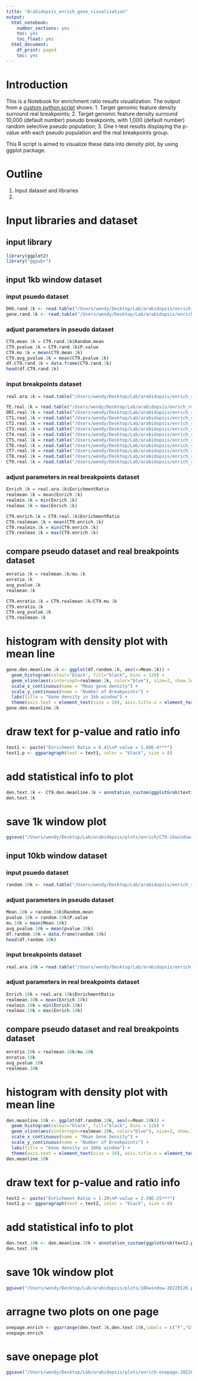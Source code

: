 ```yaml
---
title: "Arabidopsis_enrich_gene_visualization"
output:
  html_notebook:
    number_sections: yes
    toc: yes
    toc_float: yes
  html_document:
    df_print: paged
    toc: yes
---
```


# Introduction #
This is a Notebook for enrichment ratio results visualization. 
The output from a [custom python script](https://github.com/guoweier/Poplar_Chromoanagenesis/blob/master/enrichment-ratio/enrichment-window-ratio.py) shows: 
1. Target genomic feature density surround real breakpoints;
2. Target genomic feature density surround 10,000 (default number) pseudo breakpoints, with 1,000 (default number) random selective pseudo population;
3. One t-test results displaying the p-value with each pseudo population and the real breakpoints group.

This R script is aimed to visualize these data into density plot, by using ggplot package. 

# Outline #
1. Input dataset and libraries
2. 

# Input libraries and dataset #
## input library ##
```r
library(ggplot2)
library("ggpubr")
```

## input 1kb window dataset ##
### input psuedo dataset ###
```r
DHS.rand.1k <- read.table("/Users/wendy/Desktop/Lab/arabidopsis/enrich_ratio/Gaetan_aa_C_DHS-Stats-20220414.txt",sep="\t", header = TRUE, stringsAsFactors = F)
gene.rand.1k <- read.table("/Users/wendy/Desktop/Lab/arabidopsis/enrich_ratio/Gaetan_aa_C_gene-Stats-20220414.txt",sep="\t", header = TRUE, stringsAsFactors = F)
```

### adjust parameters in pseudo dataset ###
```r
CT9.mean.1k = CT9.rand.1k$Random.mean
CT9.pvalue.1k = CT9.rand.1k$P.value
CT9.mu.1k = mean(CT9.mean.1k)
CT9.avg_pvalue.1k = mean(CT9.pvalue.1k)
df.CT9.rand.1k = data.frame(CT9.rand.1k)
head(df.CT9.rand.1k)
```

### input breakpoints dataset ###
```r
real.ara.1k = read.table("/Users/wendy/Desktop/Lab/arabidopsis/enrich_ratio/Arabidopsis-gene-1kw-1kd-20220413.txt", sep="\t", header = TRUE, stringsAsFactors = F)
```

```r
TE.real.1k = read.table("/Users/wendy/Desktop/Lab/arabidopsis/enrich_ratio/Arabidopsis-TE-1kw-1kd-20220406.txt", sep="\t", header = TRUE, stringsAsFactors = F)
ORI.real.1k = read.table("/Users/wendy/Desktop/Lab/arabidopsis/enrich_ratio/Arabidopsis-ORI-1kw-1kd-20220407.txt", sep="\t", header = TRUE, stringsAsFactors = F)
CT1.real.1k = read.table("/Users/wendy/Desktop/Lab/arabidopsis/enrich_ratio/Arabidopsis-CT1-1kw-1kd-20220407.txt", sep="\t", header = TRUE, stringsAsFactors = F)
CT2.real.1k = read.table("/Users/wendy/Desktop/Lab/arabidopsis/enrich_ratio/Arabidopsis-CT2-1kw-1kd-20220408.txt", sep="\t", header = TRUE, stringsAsFactors = F)
CT3.real.1k = read.table("/Users/wendy/Desktop/Lab/arabidopsis/enrich_ratio/Arabidopsis-CT3-1kw-1kd-20220408.txt", sep="\t", header = TRUE, stringsAsFactors = F)
CT4.real.1k = read.table("/Users/wendy/Desktop/Lab/arabidopsis/enrich_ratio/Arabidopsis-CT4-1kw-1kd-20220408.txt", sep="\t", header = TRUE, stringsAsFactors = F)
CT5.real.1k = read.table("/Users/wendy/Desktop/Lab/arabidopsis/enrich_ratio/Arabidopsis-CT5-1kw-1kd-20220411.txt", sep="\t", header = TRUE, stringsAsFactors = F)
CT6.real.1k = read.table("/Users/wendy/Desktop/Lab/arabidopsis/enrich_ratio/Arabidopsis-CT6-1kw-1kd-20220411.txt", sep="\t", header = TRUE, stringsAsFactors = F)
CT7.real.1k = read.table("/Users/wendy/Desktop/Lab/arabidopsis/enrich_ratio/Arabidopsis-CT7-1kw-1kd-20220411.txt", sep="\t", header = TRUE, stringsAsFactors = F)
CT8.real.1k = read.table("/Users/wendy/Desktop/Lab/arabidopsis/enrich_ratio/Arabidopsis-CT8-1kw-1kd-20220412.txt", sep="\t", header = TRUE, stringsAsFactors = F)
CT9.real.1k = read.table("/Users/wendy/Desktop/Lab/arabidopsis/enrich_ratio/Arabidopsis-CT9-1kw-1kd-20220412.txt", sep="\t", header = TRUE, stringsAsFactors = F)
```

### adjust parameters in real breakpoints dataset ###
```r
Enrich.1k = real.ara.1k$EnrichmentRatio
realmean.1k = mean(Enrich.1k)
realmin.1k = min(Enrich.1k)
realmax.1k = max(Enrich.1k)
```


```r
CT9.enrich.1k = CT9.real.1k$EnrichmentRatio
CT9.realmean.1k = mean(CT9.enrich.1k)
CT9.realmin.1k = min(CT9.enrich.1k)
CT9.realmax.1k = max(CT9.enrich.1k)
```

## compare pseudo dataset and real breakpoints dataset ##
```r
enratio.1k = realmean.1k/mu.1k
enratio.1k
avg_pvalue.1k
realmean.1k
```

```r
CT9.enratio.1k = CT9.realmean.1k/CT9.mu.1k
CT9.enratio.1k
CT9.avg_pvalue.1k
CT9.realmean.1k
```

# histogram with density plot with mean line #
```r
gene.den.meanline.1k <- ggplot(df.random.1k, aes(x=Mean.1k)) +
  geom_histogram(colour="black", fill="black", bins = 120) +
  geom_vline(aes(xintercept=realmean.1k, color="blue"), size=2, show.legend = FALSE) +
  scale_x_continuous(name = "Mean gene density") +
  scale_y_continuous(name = "Number of Breakpoints") +
  labs(title = "Gene density in 1kb window") +
  theme(axis.text = element_text(size = 10), axis.title.x = element_text(size = 12), axis.title.y = element_text(size = 12), plot.title = element_text(size = 14, face = "bold", hjust = 0.5))
gene.den.meanline.1k
```

# draw text for p-value and ratio info #
```r
text1 <- paste("Enrichment Ratio = 0.41\nP-value = 1.08E-4***")
text1.p <- ggparagraph(text = text1, color = "black", size = 8)
```

# add statistical info to plot #
```r
den.text.1k <- CT9.den.meanline.1k + annotation_custom(ggplotGrob(text1.p),xmin = 0.01, xmax = 0.2, ymax = 40)
den.text.1k
```


# save 1k window plot #
```r
ggsave("/Users/wendy/Desktop/Lab/arabidopsis/plots/enrich/CT9-1kwindow-20220413.png", width = 5, height = 3)
```



## input 10kb window dataset ##
### input psuedo dataset ###
```r
random.10k <- read.table("/Users/wendy/Desktop/Lab/arabidopsis/enrich_ratio/Gaetan_aa_C_102-10k-Stats.txt",sep="\t", header = TRUE, stringsAsFactors = F)
```

### adjust parameters in pseudo dataset ###
```r
Mean.10k = random.10k$Random.mean
pvalue.10k = random.10k$P.value
mu.10k = mean(Mean.10k)
avg_pvalue.10k = mean(pvalue.10k)
df.random.10k = data.frame(random.10k)
head(df.random.10k)
```

### input breakpoints dataset ###
```r
real.ara.10k = read.table("/Users/wendy/Desktop/Lab/arabidopsis/enrich_ratio/arabidopsis-10kwindow-10krandom-1kdataset-20211119.txt", sep="\t", header = TRUE, stringsAsFactors = F)
```

### adjust parameters in real breakpoints dataset ###
```r
Enrich.10k = real.ara.10k$EnrichmentRatio
realmean.10k = mean(Enrich.10k)
realmin.10k = min(Enrich.10k)
realmax.10k = max(Enrich.10k)
```

## compare pseudo dataset and real breakpoints dataset ##
```r
enratio.10k = realmean.10k/mu.10k
enratio.10k
avg_pvalue.10k
realmean.10k
```


# histogram with density plot with mean line #
```r
den.meanline.10k <- ggplot(df.random.10k, aes(x=Mean.10k)) +
  geom_histogram(colour="black", fill="black", bins = 120) +
  geom_vline(aes(xintercept=realmean.10k, color="blue"), size=2, show.legend = FALSE) +
  scale_x_continuous(name = "Mean Gene Density") +
  scale_y_continuous(name = "Number of Breakpoints") +
  labs(title = "Gene density in 10kb window") +
  theme(axis.text = element_text(size = 10), axis.title.x = element_text(size = 12), axis.title.y = element_text(size = 12), plot.title = element_text(size = 14, face = "bold", hjust = 0.5))
den.meanline.10k
```

# draw text for p-value and ratio info #
```r
text2 <- paste("Enrichment Ratio = 1.20\nP-value = 2.39E-25***")
text2.p <- ggparagraph(text = text2, color = "black", size = 8)
```

# add statistical info to plot #
```r
den.text.10k <- den.meanline.10k + annotation_custom(ggplotGrob(text2.p),xmin = 0.55, xmax = 0.65, ymax = 112.5)
den.text.10k
```


# save 10k window plot #
```r
ggsave("/Users/wendy/Desktop/Lab/arabidopsis/plots/10kwindow-20220126.png", width = 5, height = 3)
```



# arragne two plots on one page #
```r
onepage.enrich <- ggarrange(den.text.1k,den.text.10k,labels = c("F","G"), ncol = 2, nrow = 1, heights = 3, widths = 10)
onepage.enrich
```

# save onepage plot #
```r
ggsave("/Users/wendy/Desktop/Lab/arabidopsis/plots/enrich-onepage-20220126.png", width = 10, height = 3)
```







